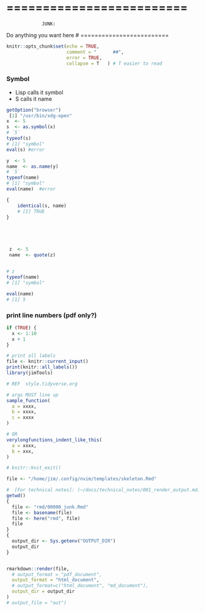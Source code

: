 

<!-- comment 

-->

# =========================
                 JUNK:
Do anything you want here
# =========================


```r
knitr::opts_chunk$set(echo = TRUE,
                      comment = "      ##",
                      error = TRUE,
                      collapse = T   ) # T easier to read
```

### Symbol
 *  Lisp calls it symbol
 *  S calls it name
```r

getOption("browser")
 [1] "/usr/bin/xdg-open"
x  <- 5
s  <- as.symbol(x)
# `5`
typeof(s)
# [1] "symbol"
eval(s) #error

y  <- 5
name  <- as.name(y)
# `5`
typeof(name)
# [1] "symbol"
eval(name)  #error

{
    identical(s, name)
    # [1] TRUE
}





 z  <- 5
 name  <- quote(z)


# z
typeof(name)
# [1] "symbol"

eval(name)
# [1] 5
```


### print line numbers (pdf only?)
```r
if (TRUE) {
  x <- 1:10
  x + 1
}
```

```r
# print all labels
file <- knitr::current_input()
print(knitr::all_labels())
library(jimTools)
``` 

```r
# REF  style.tidyverse.org

# args MUST line up
sample_function(
  a = xxxx,
  b = xxxx,
  c = xxxx
)

# OR
verylongfunctions_indent_like_this(
  a = xxxx,
  b = xxx,
)
```

```r
# knitr::knit_exit()
```

\newpage


```r
file <- "/home/jim/.config/nvim/templates/skeleton.Rmd"
```

```r
#  [For technical notes]: (~/docs/technical_notes/001_render_output.md)
getwd()
{
  file <- "rmd/00000_junk.Rmd"
  file <- basename(file)
  file <- here("rmd", file)
  file
}
{
  output_dir <- Sys.getenv("OUTPUT_DIR")
  output_dir
}


rmarkdown::render(file,
  # output_format = "pdf_document",
  output_format = "html_document",
  # output_format=c("html_document", "md_document"),
  output_dir = output_dir
)
# output_file = "out")
```
